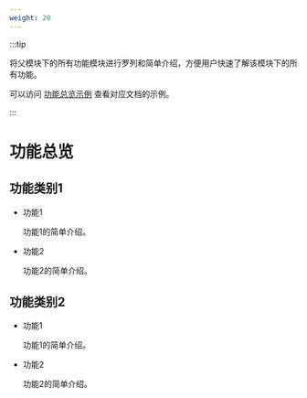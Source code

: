 ```yaml
---
weight: 20
---
```


:::tip

将父模块下的所有功能模块进行罗列和简单介绍，方便用户快速了解该模块下的所有功能。

可以访问 [功能总览示例](https://product-doc-guide.alauda.cn/template/features_overview/example.html) 查看对应文档的示例。

:::

# 功能总览

## 功能类别1

- 功能1

  功能1的简单介绍。

- 功能2

  功能2的简单介绍。

## 功能类别2

- 功能1

  功能1的简单介绍。

- 功能2

  功能2的简单介绍。
